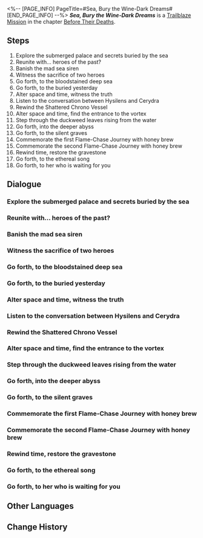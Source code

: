 <%-- [PAGE_INFO]
PageTitle=#Sea, Bury the Wine-Dark Dreams#
[END_PAGE_INFO] --%>
{{Stub|Dialogue.}}
{{Mission Infobox
|id            = 1040611
|title         = 
|image         = Mission Sea, Bury the Wine-Dark Dreams.png{{subst:void|<!--$UPLOAD:<<SpriteOutput/Chronicle/1040611.png>-<Mission Sea, Bury the Wine-Dark Dreams.png>-<Fate's Atlas Images>>-->}}
|type          = Trailblaze
|event_name    = 
|chapter       = Before Their Deaths
|requirements  = [[Trailblaze Mission]] ''[[Nectar, Saturate the Hollow Treecore]]'' completed
|summary       = Beneath the waters of Styxia, through the power of Time, you witnessed the truth of the first Flame-Chase Journey: Cerydra sacrificed five hundred Chrysos Heirs to gain control of Law, severing ties with Hysilens. Deep in the ocean floor stood a tombstone commemorating both Flame-Chase Journeys. In the face of Lygus's mockery, you chose to stand firm on your beliefs and continued the unfinished mission of the heroes.
|characters    = "Dux Brumalis" Seneca; "Dux Carminum" Verginia; "Dux Fragoris" Labienus; "Dux Helkolithist" Apollonius; Cerydra; Hysilens; Hysilens's Memory; Lygus's Voice; Trailblazer
|startLocation = [[Amphoreus]] - [["Warbling Shores" Styxia]]
|world         = Amphoreus
|area          = "Warbling Shores" Styxia
|prev          = Nectar, Saturate the Hollow Treecore
|next          = Captives, Behold the Expanse Beyond Light
|rewards       = Trailblaze EXP*600; Stellar Jade*80; Refined Aether*6; Lost Crystal*6; Disorder Ambrosia*240; Credit*80,000
}}
'''''Sea, Bury the Wine-Dark Dreams''''' is a [[Trailblaze Mission]] in the chapter [[Before Their Deaths]].

==Steps==
# Explore the submerged palace and secrets buried by the sea
# Reunite with... heroes of the past?
# Banish the mad sea siren
# Witness the sacrifice of two heroes
# Go forth, to the bloodstained deep sea
# Go forth, to the buried yesterday
# Alter space and time, witness the truth
# Listen to the conversation between Hysilens and Cerydra
# Rewind the Shattered Chrono Vessel
# Alter space and time, find the entrance to the vortex
# Step through the duckweed leaves rising from the water
# Go forth, into the deeper abyss
# Go forth, to the silent graves
# Commemorate the first Flame-Chase Journey with honey brew
# Commemorate the second Flame-Chase Journey with honey brew
# Rewind time, restore the gravestone
# Go forth, to the ethereal song
# Go forth, to her who is waiting for you

<!--
==Gameplay Notes==

--><!--
==Trial Character==

-->
==Dialogue==
{{Stub Dialogue}}
===Explore the submerged palace and secrets buried by the sea{{subst:void|<!--104061101-->}}===
{{Mission Description|type=trailblaze|location="Warbling Shores" Styxia|That day, a grand ship, laden with glory and five hundred heroes, set sail from Styxia and plunged into the embrace of towering waves shrouded in mist. Days later, the ocean fell silent, and for a thousand years, no wave rose again.<br />No one knows the story hidden in mist and waves. Perhaps, only the ocean remembers &mdash;<br />A single burning ambition ignited all the timbers laden on that ship. Ashes of emptiness drifted slowly to the ocean floor.<br />Go now, and feel that chilling flame, and those burning tears.}}
{{Dialogue Start}}
:{{tx}}
{{Dialogue End}}

===Reunite with... heroes of the past?{{subst:void|<!--104061102-->}}===
{{Dialogue Start}}
:{{tx}}
{{Dialogue End}}

===Banish the mad sea siren{{subst:void|<!--104061103-->}}===
{{Dialogue Start}}
:{{tx}}
{{Dialogue End}}

===Witness the sacrifice of two heroes{{subst:void|<!--104061104-->}}===
{{Dialogue Start}}
:{{tx}}
{{Dialogue End}}

===Go forth, to the bloodstained deep sea{{subst:void|<!--104061105-->}}===
{{Dialogue Start}}
:{{tx}}
{{Dialogue End}}

===Go forth, to the buried yesterday{{subst:void|<!--104061108-->}}===
{{Dialogue Start}}
:{{tx}}
{{Dialogue End}}

===Alter space and time, witness the truth{{subst:void|<!--104061109-->}}===
{{Dialogue Start}}
:{{tx}}
{{Dialogue End}}

===Listen to the conversation between Hysilens and Cerydra{{subst:void|<!--104061111-->}}===
{{Dialogue Start}}
:{{tx}}
{{Dialogue End}}

===Rewind the Shattered Chrono Vessel{{subst:void|<!--104061152-->}}===
{{Dialogue Start}}
:{{tx}}
{{Dialogue End}}

===Alter space and time, find the entrance to the vortex{{subst:void|<!--104061114-->}}===
{{Dialogue Start}}
:{{tx}}
{{Dialogue End}}

===Step through the duckweed leaves rising from the water{{subst:void|<!--104061153-->}}===
{{Dialogue Start}}
:{{tx}}
{{Dialogue End}}

===Go forth, into the deeper abyss{{subst:void|<!--104061131-->}}===
{{Dialogue Start}}
:{{tx}}
{{Dialogue End}}

===Go forth, to the silent graves{{subst:void|<!--104061117-->}}===
{{Mission Description|type=trailblaze|location="Warbling Shores" Styxia|update|Just as one clutches the flame of hope, traversing through the twilight of their destined life until they reach their grave.<br />Just as you, embracing your hope, have arrived at time's end in fulfillment.<br />Go now. Farewell. By the temple lies a heaven-made sanctuary.}}
{{Dialogue Start}}
:{{tx}}
{{Dialogue End}}

===Commemorate the first Flame-Chase Journey with honey brew{{subst:void|<!--104061119-->}}===
{{Dialogue Start}}
:{{tx}}
{{Dialogue End}}

===Commemorate the second Flame-Chase Journey with honey brew{{subst:void|<!--104061120-->}}===
{{Dialogue Start}}
:{{tx}}
{{Dialogue End}}

===Rewind time, restore the gravestone{{subst:void|<!--104061121-->}}===
{{Dialogue Start}}
:{{tx}}
{{Dialogue End}}

===Go forth, to the ethereal song{{subst:void|<!--104061154-->}}===
{{Dialogue Start}}
:{{tx}}
{{Dialogue End}}

===Go forth, to her who is waiting for you{{subst:void|<!--104061123-->}}===
{{Dialogue Start}}
:{{tx}}
{{Dialogue End}}

==Other Languages==
{{Other Languages
|en   = Sea, Bury the Wine-Dark Dreams
|zhs  = 大海啊，埋葬暗酒色的梦
|zht  = 大海啊，埋葬暗酒色的夢
|ja   = 大海よ、暗酒の色を湛えた夢を葬れ
|ko   = 바다여, 어두운 술빛 꿈을 묻어다오
|es   = Mar, entierra los sueños del color del vino oscuro
|fr   = Mer, engloutis les rêves avinés
|ru   = О океан, похорони тёмный винный сон
|th   = มหาสมุทรเอ๋ย จงกลบฝังความฝันสีชาด
|vi   = Hỡi Biển Lớn, Hãy Chôn Vùi Giấc Mơ Màu Rượu
|de   = Meer, begrabe weinrote Träume
|id   = Lautan, Kuburkanlah Mimpi Berwarna Anggur Kelabu
|pt   = Ó Mar, Enterre os Sonhos Cor de Vinho
}}

==Change History==
{{Change History|3.5}}
